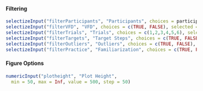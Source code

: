#### Filtering
```r
selectizeInput("filterParticipants", "Participants", choices = participants, selected = participants, multiple = TRUE)
selectizeInput("filterVFD", "VFD", choices = c(TRUE, FALSE), selected = c(TRUE, FALSE), multiple = TRUE)
selectizeInput("filterTrials", "Trials", choices = c(1,2,3,4,5,6), selected = c(1,2,3,4,5,6), multiple = TRUE)
selectizeInput("filterTargets", "Target Steps", choices = c(TRUE, FALSE), selected = c(FALSE), multiple = TRUE)
selectizeInput("filterOutliers", "Outliers", choices = c(TRUE, FALSE), selected = c(FALSE), multiple = TRUE) # INCLUDE outliers (TRUE), INCLUDE non-outliers (FALSE)
selectizeInput("filterPractice", "Familiarization", choices = c(TRUE, FALSE), selected = c(FALSE), multiple = TRUE)
```
#### Figure Options
```r
numericInput("plotheight", "Plot Height",
  min = 50, max = Inf, value = 500, step = 50)
```